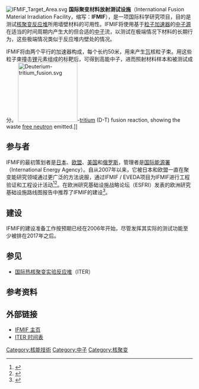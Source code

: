 [[Image:IFMIF_Target_Area.svg|right]]
'''国际聚变材料放射测试设施'''（International Fusion Material Irradiation Facility，缩写：'''IFMIF'''），是一项国际科学研究项目，目的是测试[[聚变能|核聚变反应堆]]所用墙壁材料的可用性。IFMIF将使用基于[[粒子加速器|粒子加速器]]的[[中子源|中子源]]在适当的时间周期内产生大的但合适的[[中子|中子]]流，以测试在极端情况下材料的长期行为，这些极端情况类似于反应堆内壁处的情况。

IFMIF将由两个平行的加速器构成，每个长约50米，用来产生[[氘|氘]]核粒子束。用这些粒子束撞击[[锂|锂]]元素组成的标靶后，可得到高能中子，进而照射材料样本和被测试成分。
[[Image:Deuterium-tritium_fusion.svg|160px]]-[[tritium|tritium]] (D-T) fusion reaction, showing the waste [[free_neutron|free neutron]] emitted.]]

== 参与者 ==
IFMIF的最初策划者是[[日本|日本]]、[[欧盟|欧盟]]、[[美国|美国]]和[[俄罗斯|俄罗斯]]，管理者是[[国际能源署|国际能源署]]（International Energy Agency）。自从2007年以来，它被日本和欧盟一直在聚变能研究领域通过更广泛的方法说服，通过IFMIF / EVEDA项目为IFMIF进行工程验证和工程设计活动<ref>{{Cite web|url=http://fusionforenergy.europa.eu/understandingfusion/broaderapproach.aspx|title=Understanding Fusion – Broader Approach|last=Fusion For Energy|first=|website=fusionforenergy.europa.eu|access-date=2016-07-06|archive-date=2016-06-13|archive-url=https://web.archive.org/web/20160613132756/http://fusionforenergy.europa.eu/understandingfusion/broaderapproach.aspx|dead-url=no}}</ref><ref>{{Cite journal|last=Knaster|first=J.|last2=Arbeiter|first2=F.|last3=Cara|first3=P.|last4=Chel|first4=S.|last5=Facco|first5=A.|last6=Heidinger|first6=R.|last7=Ibarra|first7=A.|last8=Kasugai|first8=A.|last9=Kondo|first9=H.|date=2016|title=IFMIF, the European–Japanese efforts under the Broader Approach agreement towards a Li(d,xn) neutron source: Current status and future options|url=http://www.sciencedirect.com/science/article/pii/S2352179115301101|journal=Nuclear Materials and Energy|doi=10.1016/j.nme.2016.04.012|access-date=2018-01-25|archive-date=2021-07-15|archive-url=https://web.archive.org/web/20210715153749/https://www.sciencedirect.com/science/article/pii/S2352179115301101|dead-url=no}}</ref>。在欧洲研究基础设施战略论坛（ESFRI）发表的欧洲研究基础设施路线图报告中推荐了IFMIF的建设<ref>{{Cite web|url=http://ec.europa.eu/research/infrastructures/index_en.cfm?pg=esfri-roadmap|title=Roadmap – ESFRI – Research Infrastructures – Research – European Commission|website=ec.europa.eu|access-date=2016-07-06|archive-date=2016-12-20|archive-url=https://web.archive.org/web/20161220234251/https://ec.europa.eu/research/infrastructures/index_en.cfm?pg=esfri-roadmap|dead-url=no}}</ref>。

== 建设 ==
IFMIF的建设准备工作按预期已经在2006年开始，尽管发挥其实际的测试功能至少被排在2017年之后。

== 参见 ==
*[[国际热核聚变实验反应堆|国际热核聚变实验反应堆]]（ITER）

== 参考资料 ==
{{reflist}}

== 外部链接 ==
* [http://www.frascati.enea.it/ifmif/ IFMIF 主页]{{Wayback|url=http://www.frascati.enea.it/ifmif/ |date=20190214140449 }}
* [http://www.iter.org/a/n1/downloads/construction_schedule.pdf ITER 时间表]{{Wayback|url=http://www.iter.org/a/n1/downloads/construction_schedule.pdf |date=20080724185728 }}

{{Fusion experiments}}

[[Category:核能技術|Category:核能技術]]
[[Category:中子|Category:中子]]
[[Category:核聚变|Category:核聚变]]